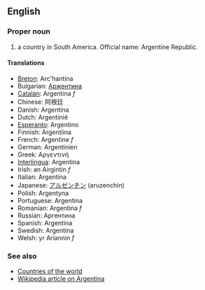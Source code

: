 ==English==

===Proper noun===

# a country in South America. Official name: Argentine Republic.

====Translations====

*[[Breton]]: Arc'hantina
*Bulgarian: [[Аржентина]]
*[[Catalan]]: Argentina ''f''
*Chinese: 阿根廷
*Danish: Argentina
*Dutch: Argentinië
*[[Esperanto]]: Argentino
*Finnish: Argentiina
*French: Argentine ''f''
*German: Argentinien
*Greek: Αργεντινή
*[[Interlingua]]: Argentina
*Irish: an Airgintín ''f''
*Italian: Argentina
*Japanese: [[アルゼンチン]] (aruzenchin)
*Polish: Argentyna
*Portuguese: Argentina
*Romanian: Argentina ''f''
*Russian: Аргентина
*Spanish: Argentina
*Swedish: Argentina
*Welsh: yr Ariannin ''f''

===See also===
*[[Countries of the world]]
*[[en:Argentina|Wikipedia article on Argentina]]